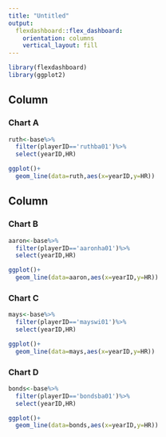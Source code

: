 ```yaml
---
title: "Untitled"
output: 
  flexdashboard::flex_dashboard:
    orientation: columns
    vertical_layout: fill
---
```


```r
library(flexdashboard)
library(ggplot2)
```

Column {data-width=250}
-----------------------------------------------------------------------

### Chart A

```r
ruth<-base%>%
  filter(playerID=='ruthba01')%>%
  select(yearID,HR)

ggplot()+
  geom_line(data=ruth,aes(x=yearID,y=HR))
```

Column {data-width=250}
-----------------------------------------------------------------------

### Chart B

```r
aaron<-base%>%
  filter(playerID=='aaronha01')%>%
  select(yearID,HR)

ggplot()+
  geom_line(data=aaron,aes(x=yearID,y=HR))
```

### Chart C

```r
mays<-base%>%
  filter(playerID=='mayswi01')%>%
  select(yearID,HR)

ggplot()+
  geom_line(data=mays,aes(x=yearID,y=HR))
```

### Chart D

```r
bonds<-base%>%
  filter(playerID=='bondsba01')%>%
  select(yearID,HR)

ggplot()+
  geom_line(data=bonds,aes(x=yearID,y=HR))
```
